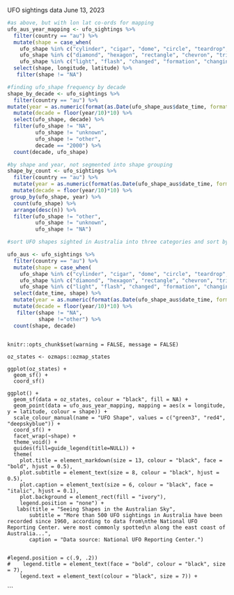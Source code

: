 

UFO sightings data June 13, 2023

```r


#as above, but with lon lat co-ords for mapping
ufo_aus_year_mapping <- ufo_sightings %>%
  filter(country == "au") %>%
  mutate(shape = case_when(
    ufo_shape %in% c("cylinder", "cigar", "dome", "circle", "teardrop", "fireball", "egg", "sphere", "disk", "round", "oval", "crescent") ~ "Round",
    ufo_shape %in% c("diamond", "hexagon", "rectangle", "chevron", "triangle", "cross", "pyramid", "delta", "cone") ~ "Angled",
    ufo_shape %in% c("light", "flash", "changed", "formation", "changing", "flare") ~ "Flash or changing light")) %>%
  select(shape, longitude, latitude) %>%
   filter(shape != "NA")

#finding ufo_shape frequency by decade
shape_by_decade <- ufo_sightings %>%
  filter(country == "au") %>%
mutate(year = as.numeric(format(as.Date(ufo_shape_aus$date_time, format = "%m/%d/%Y"),"%Y"))) %>%
  mutate(decade = floor(year/10)*10) %>%
  select(ufo_shape, decade) %>%
  filter(ufo_shape != "NA",
         ufo_shape != "unknown",
         ufo_shape != "other",
         decade == "2000") %>%
  count(decade, ufo_shape)

#by shape and year, not segmented into shape grouping 
shape_by_count <- ufo_sightings %>%
  filter(country == "au") %>%
  mutate(year = as.numeric(format(as.Date(ufo_shape_aus$date_time, format = "%m/%d/%Y"),"%Y"))) %>%
  mutate(decade = floor(year/10)*10) %>%
 group_by(ufo_shape, year) %>%
  count(ufo_shape) %>%
  arrange(desc(n)) %>%
  filter(ufo_shape != "other",
         ufo_shape != "unknown",
         ufo_shape != "NA")

#sort UFO shapes sighted in Australia into three categories and sort by decade:

ufo_aus <- ufo_sightings %>%
  filter(country == "au") %>%
  mutate(shape = case_when(
    ufo_shape %in% c("cylinder", "cigar", "dome", "circle", "teardrop", "fireball", "egg", "sphere", "disk", "round", "oval", "crescent") ~ "Round",
    ufo_shape %in% c("diamond", "hexagon", "rectangle", "chevron", "triangle", "cross", "pyramid", "delta", "cone") ~ "Geometric",
    ufo_shape %in% c("light", "flash", "changed", "formation", "changing", "flare") ~ "Shapeless or changing light")) %>%
  select(date_time, shape) %>%
  mutate(year = as.numeric(format(as.Date(ufo_shape_aus$date_time, format = "%m/%d/%Y"),"%Y"))) %>%
  mutate(decade = floor(year/10)*10) %>%
   filter(shape != "NA",
          shape !="other") %>%
  count(shape, decade)



```

```rplot
knitr::opts_chunk$set(warning = FALSE, message = FALSE) 

oz_states <- ozmaps::ozmap_states

ggplot(oz_states) + 
  geom_sf() + 
  coord_sf()

ggplot() +
  geom_sf(data = oz_states, colour = "black", fill = NA) + 
  geom_point(data = ufo_aus_year_mapping, mapping = aes(x = longitude, y = latitude, colour = shape)) + 
  scale_colour_manual(name = "UFO Shape", values = c("green3", "red4", "deepskyblue")) +
  coord_sf() + 
  facet_wrap(~shape) +
  theme_void() +
  guides(fill=guide_legend(title=NULL)) +
  theme(
    plot.title = element_markdown(size = 13, colour = "black", face = "bold", hjust = 0.5),
    plot.subtitle = element_text(size = 8, colour = "black", hjust = 0.5),
    plot.caption = element_text(size = 6, colour = "black", face = "italic", hjust = 0.1),
    plot.background = element_rect(fill = "ivory"),
    legend.position = "none") +
   labs(title = "Seeing Shapes in the Australian Sky",
       subtitle = "More than 500 UFO sightings in Australia have been recorded since 1960, according to data from\nthe National UFO Reporting Center. were most commonly spotted\n along the east coast of Australia...",
       caption = "Data source: National UFO Reporting Center.")


#legend.position = c(.9, .2)) 
#    legend.title = element_text(face = "bold", colour = "black", size = 7),
    legend.text = element_text(colour = "black", size = 7)) +

```

```